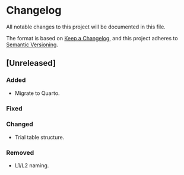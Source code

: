 
# Changelog

All notable changes to this project will be documented in this file.

The format is based on [Keep a Changelog](https://keepachangelog.com/en/1.0.0/), and this project adheres to [Semantic Versioning](https://semver.org/spec/v2.0.0.html).

## [Unreleased]

### Added

- Migrate to Quarto.

### Fixed

### Changed

- Trial table structure.

### Removed

- L1/L2 naming.


